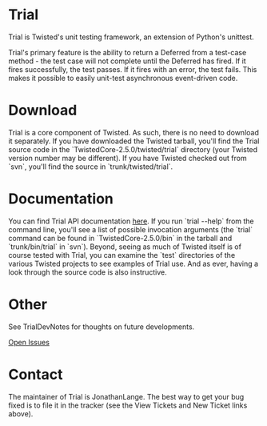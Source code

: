 = Trial =

Trial is Twisted's unit testing framework, an extension of Python's unittest.

Trial's primary feature is the ability to return a Deferred from a test-case method - the test case will not complete until the Deferred has fired.  If it fires successfully, the test passes.  If it fires with an error, the test fails.  This makes it possible to easily unit-test asynchronous event-driven code.

= Download =

Trial is a core component of Twisted. As such, there is no need to download it separately. If you have downloaded the Twisted tarball, you'll find the Trial source code in the
`TwistedCore-2.5.0/twisted/trial` directory (your Twisted version number may be different). If you have Twisted checked out from `svn`, you'll find the source in `trunk/twisted/trial`.

= Documentation =

You can find Trial API documentation [http://twistedmatrix.com/documents/current/api/twisted.trial.html here]. If you run `trial --help` from the command line, you'll see
a list of possible invocation arguments (the `trial` command can be found in `TwistedCore-2.5.0/bin` in the tarball and `trunk/bin/trial` in `svn`). Beyond, seeing as much of Twisted
itself is of course tested with Trial, you can examine the
`test` directories of the various Twisted projects to see examples of Trial use. And as ever, having a look through the source code is also instructive.

= Other =

See TrialDevNotes for thoughts on future developments.

[query:status=new|assigned|reopened&component=trial Open Issues]

= Contact =

The maintainer of Trial is JonathanLange. The best way to get your bug fixed is to file it in the tracker (see the View Tickets and New Ticket links above).